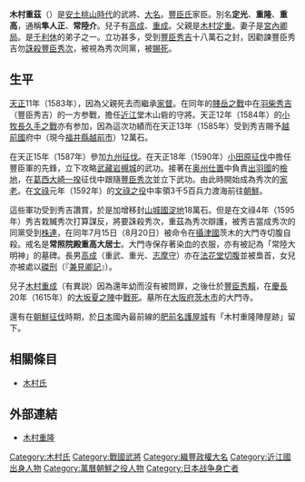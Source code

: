{{japanese|japanese=木村 重茲|kana=きむら しげこれ|romaji=Kimura Shigekore}}
'''木村重茲'''（{{bd|？||1595年|8月20日|}}）是[[安土桃山時代|安土桃山時代]]的武將、[[大名_(稱謂)|大名]]。[[豐臣氏|豐臣氏]]家臣。別名'''定光'''、'''重隆'''、'''重高'''，通稱'''隼人正'''、'''常陸介'''。兒子有[[木村高成|高成]]、[[木村重成|重成]]。父親是[[木村定重|木村定重]]。妻子是[[宮內卿局|宮內卿局]]。是[[千利休|千利休]]的弟子之一。立功甚多，受到[[豐臣秀吉|豐臣秀吉]]十八萬石之封，因勸諫豐臣秀吉勿[[誅殺|誅殺]][[豐臣秀次|豐臣秀次]]，被視為秀次同黨，被[[賜死|賜死]]。

== 生平 ==
[[天正_(日本)|天正]]11年（1583年），因為父親死去而繼承[[家督|家督]]。在同年的[[賤岳之戰|賤岳之戰]]中在[[羽柴秀吉|羽柴秀吉]]（豐臣秀吉）的一方参戰，擔任[[近江國|近江]]堂木山砦的守將。天正12年（1584年）的[[小牧長久手之戰|小牧長久手之戰]]亦有参加，因為這次功績而在天正13年（1585年）受到秀吉賜予[[越前國|越前國]]府中（現今[[福井縣|福井縣]][[越前市|越前市]]）12萬石。

在天正15年（1587年）參加[[九州征伐|九州征伐]]。在天正18年（1590年）[[小田原征伐|小田原征伐]]中擔任豐臣軍的先鋒，立下攻略[[武藏|武藏]][[岩槻城|岩槻城]]的武功。接著在[[奥州仕置|奥州仕置]]中負責[[出羽國|出羽國]]的[[檢地|檢地]]，在[[葛西大崎一揆|葛西大崎一揆]]征伐中跟隨[[豐臣秀次|豐臣秀次]]並立下武功。由此時開始成為秀次的[[家老|家老]]。在[[文祿|文祿]]元年（1592年）的[[文祿之役|文祿之役]]中率領3千5百兵力渡海前往[[朝鮮|朝鮮]]。

這些軍功受到秀吉讚賞，於是加增移封[[山城國|山城國]][[淀藩|淀地]]18萬石。但是在文祿4年（1595年）秀吉栽贓秀次打算謀反，將要誅殺秀次，重茲為秀次辯護，被秀吉當成秀次的同黨受到[[株連|株連]]，在同年7月15日（8月20日）被命令在[[攝津國|攝津國]]茨木的大門寺切腹自殺。戒名是'''常照院殿重高大居士'''。大門寺保存著染血的衣服，亦有被記為「常陸大明神」的墓碑。長男[[木村高成|高成]]（重武、重光、[[志摩守|志摩守]]）亦在[[法花堂|法花堂]][[切腹|切腹]]並被梟首，女兒亦被處以[[磔刑_(日本)|磔刑]]（『[[兼見卿記|兼見卿記]]』）。

兒子[[木村重成|木村重成]]（有異説）因為還年幼而沒有被問罪，之後仕於[[豐臣秀賴|豐臣秀賴]]，在[[慶長|慶長]]20年（1615年）的[[大坂夏之陣|大坂夏之陣]]中[[戰死|戰死]]。墓所在[[大阪府|大阪府]][[茨木市|茨木市]]的大門寺。

還有在[[朝鮮征伐|朝鮮征伐]]時期，於[[日本|日本]]國內最前線的[[肥前|肥前]][[名護屋城|名護屋城]]有「木村重隆陣屋跡」留下。

== 相關條目 ==
*[[木村氏|木村氏]]

== 外部連結 ==
*[http://www.ne.jp/asahi/kokura/mcqueen/new_page_161.htm 木村重隆] {{Wayback|url=http://www.ne.jp/asahi/kokura/mcqueen/new_page_161.htm |date=20160305031943 }}

[[Category:木村氏|Category:木村氏]]
[[Category:戰國武將|Category:戰國武將]]
[[Category:織豐政權大名|Category:織豐政權大名]]
[[Category:近江國出身人物|Category:近江國出身人物]]
[[Category:萬曆朝鮮之役人物|Category:萬曆朝鮮之役人物]]
[[Category:日本战争身亡者|Category:日本战争身亡者]]